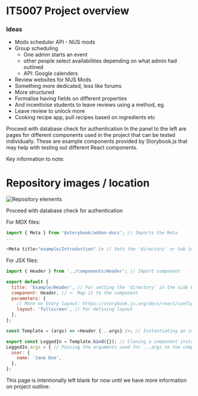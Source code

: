 
<Meta title="IT5007 Project Overview" />

# IT5007 Project overview

### Ideas
- Mods scheduler API - NUS mods
- Group scheduling
  - One admin starts an event
  - other people select availabilities depending on what admin had outlined
  - API: Google calenders
- Review websites for NUS Mods
- Something more dedicated, less like forums
- More structured
- Formalise having fields on different properties
- And incentivise students to leave reviews using a method, eg.
- Leave review to unlock more
- Cooking recipe app, pull recipes based on ingredients etc


Proceed with database check for authentication
In the panel to the left are pages for different components used in the project that can be tested individually.
These are example components provided by Storybook.js that may help with testing out different React components.

Key information to note:

# Repository images / location
<img src={RepoRelation} alt="Repository elements"/>




Proceed with database check for authentication

For MDX files:
```js
import { Meta } from '@storybook/addon-docs'; // Imports the Meta
...

<Meta title="example/Introduction" /> // Sets the 'directory' or tab in the side bar
```

For JSX files:
```js
import { Header } from '../components/Header'; // Import component

export default {
  title: 'Example/Header', // For setting the 'directory' in the side bar
  component: Header, // <- Map it to the component
  parameters: {
    // More on Story layout: https://storybook.js.org/docs/react/configure/story-layout
    layout: 'fullscreen', // For defining layout
  },
};

const Template = (args) => <Header {...args} />; // Instantiating an instance of the component

export const LoggedIn = Template.bind({}); // Cloning a component instance
LoggedIn.args = { // Passing the arguments used for ...args to the component for this instance
  user: {
    name: 'Jane Doe',
  },
};
```

This page is intentionally left blank for now until we have more information on project outline.